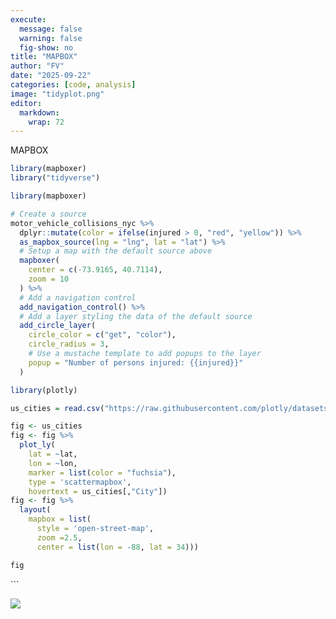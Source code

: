 ```yaml
---
execute:
  message: false
  warning: false
  fig-show: no
title: "MAPBOX"
author: "FV"
date: "2025-09-22"
categories: [code, analysis]
image: "tidyplot.png"
editor: 
  markdown: 
    wrap: 72
---
```


MAPBOX

```r
library(mapboxer)
library("tidyverse")
```

```r
library(mapboxer)

# Create a source
motor_vehicle_collisions_nyc %>%
  dplyr::mutate(color = ifelse(injured > 0, "red", "yellow")) %>%
  as_mapbox_source(lng = "lng", lat = "lat") %>%
  # Setup a map with the default source above
  mapboxer(
    center = c(-73.9165, 40.7114),
    zoom = 10
  ) %>%
  # Add a navigation control
  add_navigation_control() %>%
  # Add a layer styling the data of the default source
  add_circle_layer(
    circle_color = c("get", "color"),
    circle_radius = 3,
    # Use a mustache template to add popups to the layer
    popup = "Number of persons injured: {{injured}}"
  )

```


```r
library(plotly)

us_cities = read.csv("https://raw.githubusercontent.com/plotly/datasets/master/us-cities-top-1k.csv")

fig <- us_cities 
fig <- fig %>%
  plot_ly(
    lat = ~lat,
    lon = ~lon,
    marker = list(color = "fuchsia"),
    type = 'scattermapbox',
    hovertext = us_cities[,"City"]) 
fig <- fig %>%
  layout(
    mapbox = list(
      style = 'open-street-map',
      zoom =2.5,
      center = list(lon = -88, lat = 34))) 

fig

```

\`\`\`

![](tidyplot.png)
